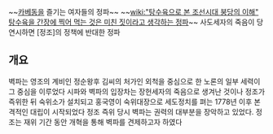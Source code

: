 {{{+2 '''僻波'''}}}

~~[[카베동]]을 즐기는 여자들의 정파~~ ~~[[wiki:"탕수육으로 본 조선시대 붕당의 이해" 탕수육을 간장에 찍어 먹는 것은 미친 짓이라고 생각하는 정파]]~~ 사도세자의 죽음이 당연시하면 [정조]의 정책에 반대한 정파

== 개요 ==
벽파는 영조의 계비인 정순왕후 김씨의 처가인 외척을 중심으로 한 노론의 일부 세력이 그 중심을 이루었다 시파와 벽파의 입장차는 장헌세자의 죽음으로 생겨난 것이나 정조가 즉위한 뒤 숙위소가 설치되고 홍국영이 숙위대장으로 세도정치를 펴는 1778년 이후 본격적인 대립이 시작되었다 정조 즉위 당시 벽파는 권력의 대부분을 장악하고 있었다. 정조는 재위 기간 동안 개혁을 통해 벽파를 견제하고자 하였다
